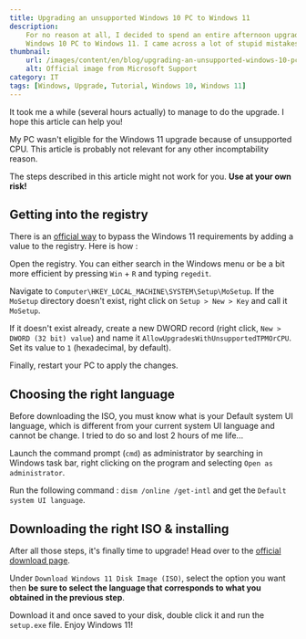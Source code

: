 ```yaml
---
title: Upgrading an unsupported Windows 10 PC to Windows 11
description:
    For no reason at all, I decided to spend an entire afternoon upgrading my unsupported
    Windows 10 PC to Windows 11. I came across a lot of stupid mistakes so I decided to write about it.
thumbnail:
    url: /images/content/en/blog/upgrading-an-unsupported-windows-10-pc-to-windows-11-0.jpg
    alt: Official image from Microsoft Support
category: IT
tags: [Windows, Upgrade, Tutorial, Windows 10, Windows 11]
---
```


It took me a while (several hours actually) to manage to do the upgrade. I hope this article can help you!

<Alert>

My PC wasn't eligible for the Windows 11 upgrade because of unsupported CPU.
This article is probably not relevant for any other incomptability reason.

</Alert>

<Alert>

The steps described in this article might not work for you. **Use at your own risk!**

</Alert>

## Getting into the registry

There is an [official way](https://support.microsoft.com/en-us/windows/ways-to-install-windows-11-e0edbbfb-cfc5-4011-868b-2ce77ac7c70e)
to bypass the Windows 11 requirements by adding a value to the registry. Here is how :

Open the registry. You can either search in the Windows menu or be a bit more
efficient by pressing `Win` + `R` and typing `regedit`.

Navigate to `Computer\HKEY_LOCAL_MACHINE\SYSTEM\Setup\MoSetup`. If the `MoSetup` directory doesn't exist,
right click on `Setup > New > Key` and call it `MoSetup`.

If it doesn't exist already, create a new DWORD record (right click, `New > DWORD (32 bit) value`)
and name it `AllowUpgradesWithUnsupportedTPMOrCPU`. Set its value to `1` (hexadecimal, by default).

Finally, restart your PC to apply the changes.

## Choosing the right language

Before downloading the ISO, you must know what is your Default system UI language, which
is different from your current system UI language and cannot be change. I tried to do so
and lost 2 hours of me life...

Launch the command prompt (`cmd`) as administrator by searching in Windows task bar,
right clicking on the program and selecting `Open as administrator`.

Run the following command : `dism /online /get-intl` and get the `Default system UI language`.

## Downloading the right ISO & installing

After all those steps, it's finally time to upgrade! Head over to the
[official download page](https://www.microsoft.com/en-US/software-download/windows11).

Under `Download Windows 11 Disk Image (ISO)`, select the option you want then **be sure to
select the language that corresponds to what you obtained in the previous step**.

Download it and once saved to your disk, double click it and run the `setup.exe` file. Enjoy Windows 11!
